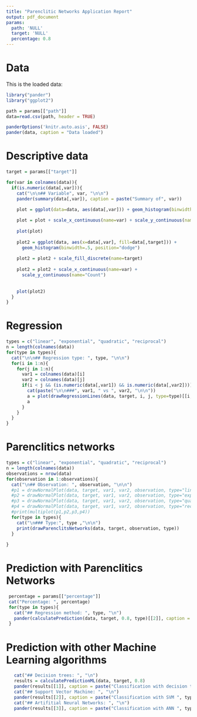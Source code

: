 ```yaml
---
title: "Parenclitic Networks Application Report"
output: pdf_document
params:
  path: 'NULL'
  target: 'NULL'
  percentage: 0.8
---
```


# Data

This is the loaded data:

```r
library("pander")
library("ggplot2")
```

```r
path = params[["path"]]
data=read.csv(path, header = TRUE) 

panderOptions('knitr.auto.asis', FALSE)
pander(data, caption = "Data loaded")

```

# Descriptive data

```r
target = params[["target"]]

for(var in colnames(data)){
  if(is.numeric(data[,var])){
    cat("\n\n## Variable", var, "\n\n")
    pander(summary(data[,var]), caption = paste("Summary of", var))

    plot = ggplot(data=data, aes(data[,var])) + geom_histogram(binwidth=.5,position="dodge") 
          
    plot = plot + scale_x_continuous(name=var) + scale_y_continuous(name="Count")
    
    plot(plot)
    
    plot2 = ggplot(data, aes(x=data[,var], fill=data[,target])) +
      geom_histogram(binwidth=.5, position="dodge")
    
    plot2 = plot2 + scale_fill_discrete(name=target) 
    
    plot2 = plot2 + scale_x_continuous(name=var) + 
      scale_y_continuous(name="Count")
    
    
    plot(plot2)
  }
}

```

# Regression

```r
types = c("linear", "exponential", "quadratic", "reciprocal")
n = length(colnames(data))
for(type in types){
  cat("\n\n## Regression type: ", type, "\n\n")
  for(i in 1:n){
    for(j in 1:n){
      var1 = colnames(data)[i]
      var2 = colnames(data)[j]
      if(i < j && (is.numeric(data[,var1]) && is.numeric(data[,var2]))){
        cat(paste("\n\n###", var1, " vs ", var2, "\n\n"))
        a = plot(drawRegressionLines(data, target, i, j, type=type)[[i,j]])
        a
      }
    }
  }
}

```

# Parenclitics networks

```r
types = c("linear", "exponential", "quadratic", "reciprocal")
n = length(colnames(data))
observations = nrow(data)
for(observation in 1:observations){
  cat("\n## Observation: ", observation, "\n\n")
  #p1 = drawNormalPlot(data, target, var1, var2, observation, type="linear")
  #p2 = drawNormalPlot(data, target, var1, var2, observation, type="exponential")
  #p3 = drawNormalPlot(data, target, var1, var2, observation, type="quadratic")
  #p4 = drawNormalPlot(data, target, var1, var2, observation, type="reciprocal")
  #print(multiplot(p1,p2,p3,p4))
  for(type in types){
    cat("\n### Type:", type ,"\n\n")
    print(drawParenclitsNetworks(data, target, observation, type))
  }
  
}
```

# Prediction with Parenclitics Networks

```r
 percentage = params[["percentage"]]
 cat("Percentage: ", percentage)
 for(type in types){
   cat("## Regression method: ", type, "\n")
   pander(calculatePrediction(data, target, 0.8, type)[[2]], caption = paste("Classification with method", type))
 }
```

# Prediction with other Machine Learning algorithms

```r
   cat("## Decision trees: ", "\n")
   results = calculatePredictionML(data, target, 0.8)
   pander(results[[1]], caption = paste("Classification with decision tree", type))
   cat("## Support Vector Machine: ", "\n")
   pander(results[[2]], caption = paste("Classification with SVM ", type))
   cat("## Artifitial Neural Networks: ", "\n")
   pander(results[[3]], caption = paste("Classification with ANN ", type))
```